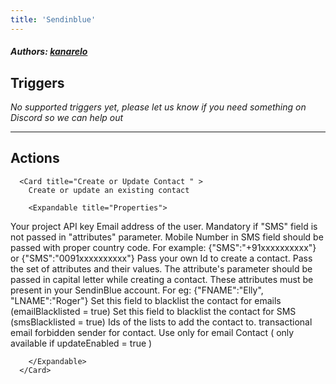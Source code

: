```yaml
---
title: 'Sendinblue'
---
```


##### Authors: [kanarelo](https://github.com/kanarelo)


## Triggers

*No supported triggers yet, please let us know if you need something on Discord so we can help out* 


---

## Actions


      <Card title="Create or Update Contact " >
        Create or update an existing contact

        <Expandable title="Properties">
          
<ResponseField name="Project API key" required type="Secret_text">
Your project API key
</ResponseField>
            
<ResponseField name="Email" required type="Short_text">
Email address of the user. Mandatory if "SMS" field is not passed in "attributes" parameter. Mobile Number in SMS field should be passed with proper country code. For example: {"SMS":"+91xxxxxxxxxx"} or {"SMS":"0091xxxxxxxxxx"}
</ResponseField>
            
<ResponseField name="External ID"  type="Short_text">
Pass your own Id to create a contact.
</ResponseField>
            
<ResponseField name="Attributes"  type="Object">
Pass the set of attributes and their values. The attribute's parameter should be passed in capital letter while creating a contact. These attributes must be present in your SendinBlue account. For eg:
      {"FNAME":"Elly", "LNAME":"Roger"}
</ResponseField>
            
<ResponseField name="Email Blacklisted?"  type="Checkbox">
Set this field to blacklist the contact for emails (emailBlacklisted = true)
</ResponseField>
            
<ResponseField name="SMS Blacklisted?"  type="Checkbox">
Set this field to blacklist the contact for SMS (smsBlacklisted = true)
</ResponseField>
            
<ResponseField name="List IDs"  type="Array">
Ids of the lists to add the contact to.
</ResponseField>
            
<ResponseField name="SMTP Blacklist Sender"  type="Checkbox">
transactional email forbidden sender for contact. Use only for email Contact ( only available if updateEnabled = true )
</ResponseField>
              
        </Expandable>
      </Card>
  
